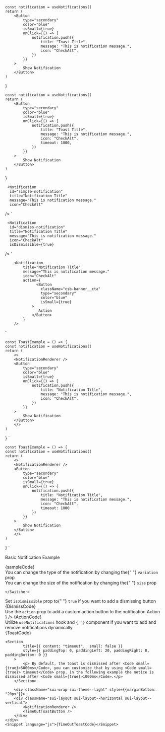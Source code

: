



	const notification = useNotifications()
	return (
		<Button
			type="secondary"
			color="blue"
			isSmall={true}
			onClick={() => {
				notification.push({
					title: "Toast Title",
					message: "This is notification message.",
					icon: "CheckAlt",
				})
			}}
		>
			Show Notification
		</Button>
	)
}

	const notification = useNotifications()
	return (
		<Button
			type="secondary"
			color="blue"
			isSmall={true}
			onClick={() => {
				notification.push({
					title: "Toast Title",
					message: "This is notification message.",
					icon: "CheckAlt",
					timeout: 1000,
				})
			}}
		>
			Show Notification
		</Button>
	)
}

     <Notification
      id="simple-notification"
      title="Notification Title"
      message="This is notification message."
      icon="CheckAlt"
   />
`

     <Notification
      id="dismiss-notification"
      title="Notification Title"
      message="This is notification message."
      icon="CheckAlt"
      isDismissible={true}
   />
`

        <Notification
            title="Notification Title"
            message="This is notification message."
            icon="CheckAlt"
            action={
                  <Button
                    className="csb-banner__cta"
                    type="secondary"
                    color="blue"
                    isSmall={true}
                >
                   Action
                </Button>
            }
        />
`

    const ToastExample = () => {
    const notification = useNotifications()
    return (
        <>
        <NotificationRenderer />
        <Button
            type="secondary"
            color="blue"
            isSmall={true}
            onClick={() => {
                notification.push({
                    title: "Notification Title",
                    message: "This is notification message.",
                    icon: "CheckAlt",
                })
            }}
        >
            Show Notification
        </Button>
        </>
    )
}
`

    const ToastExample = () => {
    const notification = useNotifications()
    return (
        <>
        <NotificationRenderer />
        <Button
            type="secondary"
            color="blue"
            isSmall={true}
            onClick={() => {
                notification.push({
                    title: "Notification Title",
                    message: "This is notification message.",
                    icon: "CheckAlt",
                    timeout: 1000
                })
            }}
        >
            Show Notification
        </Button>
        </>
    )
}
`

<Section contained={true} style={{ paddingTop: 30 }}>
	<p>Basic Notification Example </p>
	<Preview wrapper={true}>
    	<Notification
				id="basic-notification"
    		title="Notification Title"
			message="This is notification message."
    		icon="CheckAlt"
    	/>
    </Preview>
    <Snippet language="js">{sampleCode}</Snippet>

</Section>

<Section
	title="Variation"
	contained={true}
	style={{ paddingTop: 30 }}
>
	You can change the type of the notification by changing the{" "}
		<Code small={true}>variation</Code> prop
	<Switcher>
		<div label="info" value="info">
			<Info />
		</div>
		<div label="success" value="success">
			<Success />
		</div>
		<div label="warning" value="warning">
			<Warning />
		</div>
		<div label="error" value="error">
			<Error />
		</div>
	</Switcher>

</Section>

<Section
	title="Size"
	contained={true}
	style={{ paddingTop: 30 }}
>
	You can change the size of the notification by changing the{" "}
	<Code small={true}>size</Code> prop
	<Switcher>
		<div label="sm" value="sm">
			<Sm />
		</div>
		<div label="lg" value="lg">
			<Lg />
		</div>

    </Switcher>

</Section>

<Section title="Dismissible" contained={true} style={{ paddingTop: 30 }}>
	Set <Code small={true}>isDismissible</Code> prop to{" "}
	<Code small={true}>true</Code> if you want to add a dismissing button
	<Preview wrapper={true}>
		<Notification
			id="dismissible-notification"
			title="Notification Title"
			message="This is notification message."
			icon="CheckAlt"
			isDismissible={true}
		/>
	</Preview>
	<Snippet language="js">{DismissCode}</Snippet>
</Section>

<Section title="Action" contained={true} style={{ paddingTop: 30 }}>
	Use the <Code small={true}>action</Code> prop to add a custom action button to
	the notification
	<Preview wrapper={true}>
		<Notification
			title="Notification Title"
			message="This is notification message."
			icon="CheckAlt"
			action={
				<Button
					className="csb-banner__cta"
					type="secondary"
					color="blue"
					isSmall={true}
				>
					Action
				</Button>
			}
		/>
	</Preview>
	<Snippet language="js">{ActionCode}</Snippet>
</Section>

<Section title="Toasts" contained={true} style={{ paddingTop: 30 }}>
	Utilize <Code small={true}>useNotifications</Code> hook and
	<Code small={true}>{`<NotificationRenderer />`}</Code> component if you want to
	add and remove notifications dynamically
	<div className="sui-wrap sui-theme--light" style={{marginBottom: "20px"}}>
		<div className="sui-layout sui-layout--horizontal sui-layout--vertical">
			<NotificationRenderer />
    		<ToastButton />
    	</div>
    </div>
    <Snippet language="js">{ToastCode}</Snippet>

    <Section
    		title={{ content: "timeout",  small: false }}
    		style={{ paddingTop: 0, paddingLeft: 20, paddingRight: 0, paddingBottom: 0 }}
    	>
    		<p> By default, the toast is dismissed after <Code small={true}>5000ms</Code>, you can customize that by using <Code small={true}> timeout</Code> prop, in the following example the notice is dismissed after <Code small={true}>1000ms</Code>.</p>
    	</Section>

    	<div className="sui-wrap sui-theme--light" style={{marginBottom: "20px"}}>
    	<div className="sui-layout sui-layout--horizontal sui-layout--vertical">
    		<NotificationRenderer />
    		<TimeOutToastButton />
    	</div>
    </div>
    <Snippet language="js">{TimeOutToastCode}</Snippet>

</Section>
